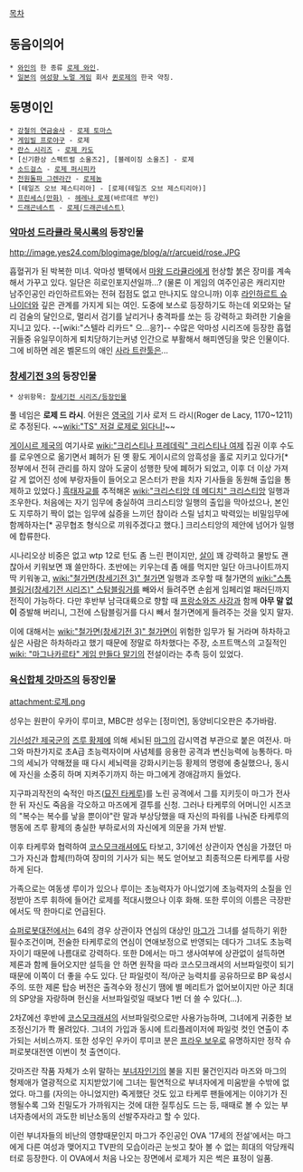 [[목차]]

== 동음이의어 ==
 * [[와인]]의 한 종류 [[로제 와인]].
 * [[일본]]의 [[여성향 노멀 게임]] 회사 [[퀸로제]]의 한국 약칭.

== 동명이인 ==
 * [[강철의 연금술사]] - [[로제 토마스]]
 * [[게임빌 프로야구]] - 로제
 * [[란스 시리즈]] - [[로제 카도]]
 * [신기환상 스펙트럴 소울즈2], [블레이징 소울즈] - 로제
 * [[소드걸스]] - [[로제 퍼시피카]]
 * [[천원돌파 그렌라간]] - [[로제놈]]
 * [테일즈 오브 제스티리아] - [로제(테일즈 오브 제스티리아)]
 * [[프린세스(만화)]] - [[헤레나 로제]](바르데르 부인)
 * [[드래곤네스트]] - [[로제(드래곤네스트)]]
=== [[악마성 드라큘라 묵시록]]의 등장인물 ===
http://image.yes24.com/blogimage/blog/a/r/arcueid/rose.JPG

흡혈귀가 된 박복한 미녀. 악마성 별택에서 [[마왕 드라큘라]]에게 헌상할 붉은 장미를 계속해서 가꾸고 있다. 일단은 히로인포지션일까...? (물론 이 게임의 여주인공은 캐리지만 남주인공인 라인하르트와는 전혀 접점도 없고 만나지도 않으니까) 이후 [[라인하르트 슈나이더]]와 깊은 관계를 가지게 되는 여인. 도중에 보스로 등장하기도 하는데 외모와는 달리 검술의 달인으로, 멀리서 검기를 날리거나 충격파를 쏘는 등 강력하고 화려한 기술을 지니고 있다. --[wiki:"스텔라 리카드" 으...응?]-- 수많은 악마성 시리즈에 등장한 흡혈귀들중 유일무이하게 퇴치당하기는커녕 인간으로 부활해서 해피엔딩을 맞은 인물이다. 그에 비하면 레온 벨몬드의 애인 [[사라 트란툴]]은...

=== [[창세기전 3]]의 등장인물 ===
 * 상위항목: [[창세기전 시리즈/등장인물]]

풀 네임은 '''로제 드 라시'''. 어원은 [[영국]]의 기사 로저 드 라시(Roger de Lacy, 1170~1211)로 추정된다. ~~[[wiki:"TS" 저걸 로제로 읽다니!]]~~

[[게이시르 제국]]의 여기사로 [[wiki:"크리스티나 프레데릭" 크리스티나 여제]] 집권 이후 수도를 로우엔으로 옮기면서 폐허가 된 옛 황도 게이시르의 암흑성을 홀로 지키고 있다가[* 정부에서 전혀 관리를 하지 않아 도굴이 성행한 탓에 폐허가 되었고, 이후 더 이상 가져갈 게 없어진 성에 부랑자들이 들어오고 몬스터가 판을 치자 기사들을 동원해 출입을 통제하고 있었다.] [[흑태자교]]를 추적해온 [[wiki:"크리스티앙 데 메디치" 크리스티앙]] 일행과 조우한다. 처음에는 자기 임무에 충실하여 크리스티앙 일행의 출입을 막아섰으나, 본인도 지루하기 짝이 없는 임무에 싫증을 느끼던 참이라 스릴 넘치고 박력있는 비밀임무에 함께하자는[* 공무협조 형식으로 끼워주겠다고 했다.] 크리스티앙의 제안에 넘어가 일행에 합류한다.

시나리오상 비중은 없고 wtp 12로 턴도 좀 느린 편이지만, [[살]]이 꽤 강력하고 물방도 괜찮아서 키워보면 꽤 쓸만하다. 초반에는 키우는데 좀 애를 먹지만 일단 아크나이트까지 딱 키워놓고, [[wiki:"철가면(창세기전 3)" 철가면]] 일행과 조우할 때 철가면의 [[wiki:"스톰블링거(창세기전 시리즈)" 스탐블링거]]를 빼와서 들려주면 손쉽게 임페리얼 패러딘까지 전직이 가능하다. 다만 후반부 남극대륙으로 향할 때 [[프랑소와즈 사강]]과 함께 '''아무 말 없이''' 증발해 버리니, 그전에 스탐블링거를 다시 빼서 철가면에게 들려주는 것을 잊지 말자.

이에 대해서는 [[wiki:"철가면(창세기전 3)" 철가면]]이 위험한 임무가 될 거라며 하차하고 싶은 사람은 하차하라고 했기 때문에 정말로 하차했다는 주장, 소프트맥스의 고질적인 [[wiki: "마그나카르타" 게임 만들다 말기]]의 전설이라는 추측 등이 있었다.

=== [[육신합체 갓마즈]]의 등장인물 ===
attachment:로제.png

성우는 원판이 우카이 루미코, MBC판 성우는 [정미연], 동양비디오판은 추가바람.

[[기신성간 제국군]]의 [[즈루 황제]]에 의해 세뇌된 [[마그]]의 감시역겸 부관으로 붙은 여전사. 마그와 마찬가지로 초A급 초능력자이며 사념체를 응용한 공격과 변신능력에 능통하다. 마그의 세뇌가 약해졌을 때 다시 세뇌력을 강화시키는등 황제의 명령에 충실했으나, 동시에 자신을 소중히 하며 지켜주기까지 하는 마그에게 경애감까지 들었다.

지구파괴작전의 숙적인 마즈([[묘진 타케루]])를 노린 공격에서 그를 지키듯이 마그가 전사한 뒤 자신도 죽음을 각오하고 마즈에게 결투를 신청. 그러나 타케루의 어머니인 시즈코의 "복수는 복수를 낳을 뿐이야"란 말과 부상당했을 때 자신의 파워를 나눠준 타케루의 행동에 즈루 황제의 충실한 부하로서의 자신에게 의문을 가져 반발.

이후 타케루와 협력하여 [[코스모크래셔]]에도 타보고, 3기에선 상관이자 연심을 가졌던 마그가 자신과 합체(!!)하여 장미의 기사가 되는 복도 얻어보고 최종적으론 타케루를 사랑하게 된다.

가족으로는 여동생 루이가 있으나 루이는 초능력자가 아니었기에 초능력자의 소질을 인정받아 즈루 휘하에 들어간 로제를 적대시했으나 이후 화해. 또한 루이의 이름은 극장판에서도 딱 한마디로 언급된다.

[[슈퍼로봇대전]]에서는 64의 경우 상관이자 연심의 대상인 [[마그]]가 그녀를 설득하기 위한 필수조건이며, 전술한 타케루로의 연심이 연애보정으로 반영되는 데다가 그녀도 초능력자이기 때문에 나름대로 강력하다. 또한 D에서는 마그 생사여부에 상관없이 설득하면 제론과 함께 들어오지만 설득을 안 하면 원작을 따라 코스모크래셔의 서브파일럿이 되기 때문에 이쪽이 더 좋을 수도 있다. 단 파일럿이 적/아군 능력치를 공유하므로 BP 육성시 주의. 또한 제론 탑승 버전은 출격수와 정신기 땜에 별 메리트가 없어보이지만 아군 최대의 SP양을 자랑하며 헌신을 서브파일럿일 때보다 1번 더 쓸 수 있다(…).

2차Z에선 후반에 [[코스모크래셔]]의 서브파일럿으로만 사용가능하며, 그녀에게 귀중한 보조정신기가 쫙 몰려있다. 그녀의 가입과 동시에 트리플레이저에 파일럿 컷인 연출이 추가되는 서비스까지. 또한 성우인 우카이 루미코 분은 [[프라우 보우]]로 유명하지만 정작 슈퍼로봇대전엔 이번이 첫 출연이다.

갓마즈란 작품 자체가 소위 말하는 [[부녀자]]인기의 불을 지핀 물건인지라 마즈와 마그의 형제애가 열광적으로 지지받았기에 그녀는 필연적으로 부녀자에게 미움받을 수밖에 없었다. 마그를 (자의는 아니었지만) 죽게했단 것도 있고 타케루 팬들에게는 이야기가 진행될수록 그와 친밀도가 가까워지는 것에 대한 질투심도 드는 등, 때때로 볼 수 있는 부녀자층에서의 과도한 비난소동의 선발주자라고 할 수 있다. 
 
이런 부녀자들의 비난의 영향때문인지 마그가 주인공인 OVA '17세의 전설'에서는 마그에게 다른 여성과 맺어지고 TV판의 모습이라곤 눈씻고 찾아 볼 수 없는 희대의 악당캐릭터로 등장한다. 이 OVA에서 처음 나오는 장면에서 로제가 지은 썩은 표정이 일품.
